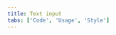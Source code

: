 ```yaml
---
title: Text input
tabs: ['Code', 'Usage', 'Style']
---
```


<ComponentCode
  name="Text Input"
  component="text-input"
  variation="text-input"
  experimental
  hasReactVersion
/>

<ComponentCode
  name="Text Area"
  component="text-area"
  variation="text-area"
  experimental
  hasReactVersion
/>

<ComponentDocs component="text-input" experimental />
